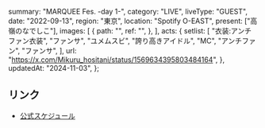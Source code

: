   summary: "MARQUEE Fes. -day 1-",
  category: "LIVE",
  liveType: "GUEST",
  date: "2022-09-13",
  region: "東京",
  location: "Spotify O-EAST",
  present: ["高嶺のなでしこ"],
  images: [
    {
      path: "",
      ref: "",
    },
  ],
  acts: {
    setlist: [
      "衣装:アンチファン衣装",
      "ファンサ",
      "ユメムスビ",
      "誇り高きアイドル",
      "MC",
      "アンチファン",
      "ファンサ",
    ],
    url: "https://x.com/Mikuru_hositani/status/1569634395803484164",
  },
  updatedAt: "2024-11-03",
};

## リンク

- [公式スケジュール](https://takanenonadeshiko.jp/?p=368)
